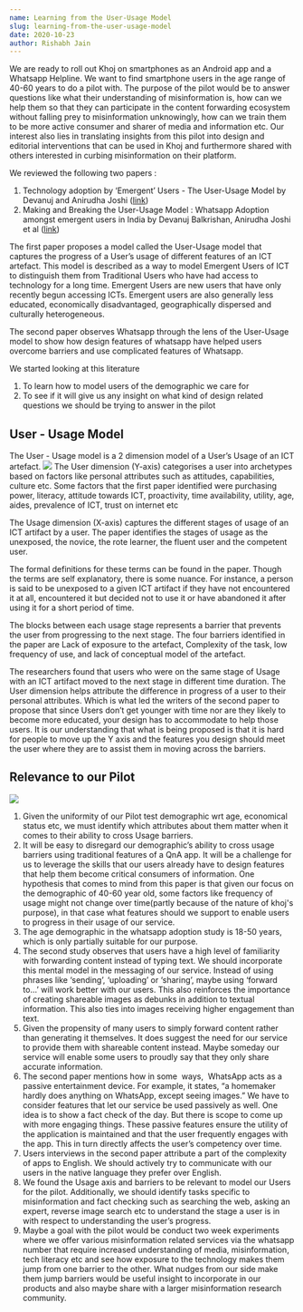 ```yaml
---
name: Learning from the User-Usage Model
slug: learning-from-the-user-usage-model
date: 2020-10-23
author: Rishabh Jain
---
```


We are ready to roll out Khoj on smartphones as an Android app and a Whatsapp Helpline. We want to find smartphone users in the age range of 40-60 years to do a pilot with. The purpose of the pilot would be to answer questions like what their understanding of misinformation is, how can we help them so that they can participate in the content forwarding ecosystem without falling prey to misinformation unknowingly, how can we train them to be more active consumer and sharer of media and information etc. Our interest also lies in translating insights from this pilot into design and editorial interventions that can be used in Khoj and furthermore shared with others interested in curbing misinformation on their platform.

We reviewed the following two papers :

1. Technology adoption by ‘Emergent’ Users - The User-Usage Model by Devanuj and Anirudha Joshi ([link]( https://dl.acm.org/doi/abs/10.1145/2525194.2525209))
2. Making and Breaking the User-Usage Model : Whatsapp Adoption amongst emergent users in India by Devanuj Balkrishan, Anirudha Joshi et al ([link](https://dl.acm.org/doi/abs/10.1145/3014362.3014367))

The first paper proposes a model called the User-Usage model that captures the progress of a User’s usage of different features of an ICT artefact. This model is described as a way to model Emergent Users of ICT to distinguish them from Traditional Users who have had access to technology for a long time. Emergent Users are new users that have only recently begun accessing ICTs. Emergent users are also generally less educated, economically disadvantaged, geographically dispersed and culturally heterogeneous.

The second paper observes Whatsapp through the lens of the User-Usage model to show how design features of whatsapp have helped users overcome barriers and use complicated features of Whatsapp.

We started looking at this literature

1. To learn how to model users of the demographic we care for
2. To see if it will give us any insight on what kind of design related questions we should be trying to answer in the pilot

## User - Usage Model

The User - Usage model is a 2 dimension model of a User’s Usage of an ICT artefact.
![](../images/Screen-Shot-2020-10-23-at-3.12.37-PM.png)
The User dimension (Y-axis) categorises a user into archetypes based on factors like personal attributes such as attitudes, capabilities, culture etc. Some factors that the first paper identified were purchasing power, literacy, attitude towards ICT, proactivity, time availability, utility, age, aides, prevalence of ICT, trust on internet etc

The Usage dimension (X-axis) captures the different stages of usage of an ICT artifact by a user. The paper identifies the stages of usage as the unexposed, the novice, the rote learner, the fluent user and the competent user.

The formal definitions for these terms can be found in the paper. Though the terms are self explanatory, there is some nuance. For instance, a person is said to be unexposed to a given ICT artifact if they have not encountered it at all, encountered it but decided not to use it or have abandoned it after using it for a short period of time.

The blocks between each usage stage represents a barrier that prevents the user from progressing to the next stage. The four barriers identified in the paper are Lack of exposure to the artefact, Complexity of the task, low frequency of use, and lack of conceptual model of the artefact.

The researchers found that users who were on the same stage of Usage with an ICT artifact moved to the next stage in different time duration. The User dimension helps attribute the difference in progress of a user to their personal attributes. Which is what led the writers of the second paper to propose that since Users don’t get younger with time nor are they likely to become more educated, your design has to accommodate to help those users. It is our understanding that what is being proposed is that it is hard for people to move up the Y axis and the features you design should meet the user where they are to assist them in moving across the barriers.

## Relevance to our Pilot
![](../images/user-usage-diagram.png)
1. Given the uniformity of our Pilot test demographic wrt age, economical status etc, we must identify which attributes about them matter when it comes to their ability to cross Usage barriers.
2. It will be easy to disregard our demographic’s ability to cross usage barriers using traditional features of a QnA app. It will be a challenge for us to leverage the skills that our users already have to design features that help them become critical consumers of information. One hypothesis that comes to mind from this paper is that given our focus on the demographic of 40-60 year old, some factors like frequency of usage might not change over time(partly because of the nature of khoj's purpose), in that case what features should we support to enable users to progress in their usage of our service.
3. The age demographic in the whatsapp adoption study is 18-50 years, which is only partially suitable for our purpose.
4. The second study observes that users have a high level of familiarity with forwarding content instead of typing text. We should incorporate this mental model in the messaging of our service. Instead of using phrases like ‘sending’, ‘uploading’ or ‘sharing’, maybe using ‘forward to...’ will work better with our users. This also reinforces the importance of creating shareable images as debunks in addition to textual information. This also ties into images receiving higher engagement than text.
5. Given the propensity of many users to simply forward content rather than generating it themselves. It does suggest the need for our service to provide them with shareable content instead. Maybe someday our service will enable some users to proudly say that they only share accurate information.
6. The second paper mentions how in some  ways,  WhatsApp acts as a passive entertainment device. For example, it states, “a homemaker hardly does anything on WhatsApp, except seeing images.” We have to consider features that let our service be used passively as well. One idea is to show a fact check of the day. But there is scope to come up with more engaging things. These passive features ensure the utility of the application is maintained and that the user frequently engages with the app. This in turn directly affects the user’s competency over time.
7. Users interviews in the second paper attribute a part of the complexity of apps to English. We should actively try to communicate with our users in the native language they prefer over English.
8. We found the Usage axis and barriers to be relevant to model our Users for the pilot. Additionally, we should identify tasks specific to misinformation and fact checking such as searching the web, asking an expert, reverse image search etc to understand the stage a user is in with respect to understanding the user’s progress.
9. Maybe a goal with the pilot would be conduct two week experiments where we offer various misinformation related services via the whatsapp number that require increased understanding of media, misinformation, tech literacy etc and see how exposure to the technology makes them jump from one barrier to the other. What nudges from our side make them jump barriers would be useful insight to incorporate in our products and also maybe share with a larger misinformation research community.

